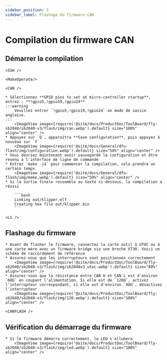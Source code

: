 ```yaml
---
sidebar_position: 3
sidebar_label: Flashage du firmware CAN
---
```




# Compilation du firmware CAN

## Démarrer la compilation

    <SSH />

    <MakeOperate/>

    <CAN />

    * Sélectionnez **GPIO pins to set at micro-controller startup**, entrez : **!gpio5,!gpio19,!gpio24**
    :::warning
        Veuillez entrer `!gpio5,!gpio19,!gpio24` en mode de saisie anglaise.
    :::
        <ImageView image={require('@site/docs/ProductDoc/ToolBoard/fly-sb2040/sb2040-v3/flash/img/can.webp').default} size="100%" align="center" />
    * Appuyez sur `Q`, apparaîtra **Save configuration**, puis appuyez à nouveau sur `Y`
        <ImageView image={require('@site/docs/General/dfu-flash/img/configuration.webp').default} size="50%" align="center" />
    * Vous devriez maintenant avoir sauvegardé la configuration et être revenu à l'interface de ligne de commande
    * Entrez `make -j4` pour commencer la compilation, cela prendra un certain temps
        <ImageView image={require('@site/docs/General/dfu-flash/img/make.webp').default} size="50%" align="center" />
    * Si la sortie finale ressemble au texte ci-dessous, la compilation a réussi

        ```bash
        Linking out/klipper.elf
        Creating hex file out/klipper.bin
        ```

    <LS />

## Flashage du firmware

    * Avant de flasher le firmware, connectez la carte outil à UTOC ou à une carte mère avec un firmware bridge via une broche XT30. Voici un schéma de raccordement de référence
    * Assurez-vous que les interrupteurs sont positionnés correctement
        <ImageView image={require('@site/docs/ProductDoc/ToolBoard/fly-sb2040/sb2040-v3/flash/img/sb2040v3_utoc.webp').default} size="80%" align="center" />
    * Assurez-vous que la résistance entre CAN H et CAN L est d'environ `60Ω` en coupant l'alimentation. Si elle est de `120Ω`, activez l'interrupteur correspondant, si elle est d'environ `40Ω`, désactivez l'interrupteur
        <ImageView image={require('@site/docs/ProductDoc/ToolBoard/fly-sb2040/sb2040-v3/flash/img/120.webp').default} size="100%" align="center" />

    <CANFLASH />

## Vérification du démarrage du firmware

    * Si le firmware démarre correctement, la LED s'allumera
        <ImageView image={require('@site/docs/ProductDoc/ToolBoard/fly-sb2040/sb2040-v3/flash/img/led.webp').default} size="100%" align="center" />
